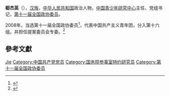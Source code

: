 '''郗杰英'''（{{bd|1952年||}}），[[汉族|汉族]]，[[中华人民共和国|中华人民共和国]]政治人物，[[中国青少年研究中心|中国青少年研究中心]]主任、党组书记，[[第十一届全国政协委员|第十一届全国政协委员]]。

2008年，当选第十一届全国政协委员<ref>{{cite news|title=第十一届全国政协委员名单|url=http://www.indaa.com.cn/zt/2009qglh/zxzs/200903/t20090303_127573.html|accessdate=2013-04-09|newspaper=新华社北京1月25日电 中国人民政治协商会议第十一届全国委员会委员名单(共2237人，2008年1月25日政协第十届全国委员会常务委员会第二十次会议通过)|date=2008年1月25日|deadurl=yes|archiveurl=https://web.archive.org/web/20130928014403/http://www.indaa.com.cn/zt/2009qglh/zxzs/200903/t20090303_127573.html|archivedate=2013年9月28日}}</ref>，代表中国共产主义青年团，分入第十六组。并担任提案委员会专委。<ref>{{cite news|title=全国政协信息-郗杰英|url=http://www.cppcc.gov.cn/CMS/wylibary/showJcwyxtInfoWylibary.action?tabJcwyxt.guid=11W0005410&wytype=wjwy|accessdate=2013-04-11|newspaper=全国政协委员会}}</ref>

== 參考文獻 ==
{{reflist}}

{{中国政治人物小作品}}
{{国务院参事室特约研究员}}

{{Authority control}}
{{DEFAULTSORT:Xi郗}}
[[Category:郗姓|Jie]]
[[Category:中国共产党党员|Category:中国共产党党员]]
[[Category:国务院参事室特约研究员|Category:国务院参事室特约研究员]]
[[Category:第十一届全国政协委员|Category:第十一届全国政协委员]]